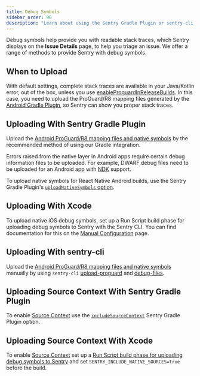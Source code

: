 ```yaml
---
title: Debug Symbols
sidebar_order: 96
description: "Learn about using the Sentry Gradle Plugin or sentry-cli for providing debug symbols to Sentry."
---
```


Debug symbols help provide you with readable stack traces, which Sentry displays on the **Issue Details** page, to help you triage an issue. We offer a range of methods to provide Sentry with debug symbols.

## When to Upload

With default settings, complete stack traces are available in your Java/Kotlin error, out of the box, unless you use [enableProguardInReleaseBuilds](https://reactnative.dev/docs/signed-apk-android#enabling-proguard-to-reduce-the-size-of-the-apk-optional). In this case, you need to upload the ProGuard/R8 mapping files generated by the [Android Gradle Plugin](https://developer.android.com/studio/build/shrink-code#shrink-code), so Sentry can show you proper stack traces.

## Uploading With Sentry Gradle Plugin

Upload the [Android ProGuard/R8 mapping files and native symbols](/platforms/android/proguard/) by the recommended method of using our Gradle integration.

Errors raised from the native layer in Android apps require certain debug information files to be uploaded. For example, DWARF debug files need to be uploaded for an Android app with [NDK](https://developer.android.com/ndk/) support.

To upload native symbols for React Native Android builds, use the Sentry Gradle Plugin's [`uploadNativeSymbols` option](/platforms/react-native/manual-setup/manual-setup/#enable-sentry-agp).

## Uploading With Xcode

To upload native iOS debug symbols, set up a Run Script build phase for uploading debug symbols to Sentry with the Sentry CLI. You can find documentation for this on the [Manual Configuration](/platforms/react-native/manual-setup/manual-setup/#upload-debug-symbols-to-sentry) page.

## Uploading With sentry-cli

Upload the [Android ProGuard/R8 mapping files and native symbols](/product/cli/) manually by using `sentry-cli` [upload-proguard](/product/cli/dif/#proguard-mapping-upload) and [debug-files](/product/cli/dif/#uploading-files).

## Uploading Source Context With Sentry Gradle Plugin

To enable [Source Context](/platforms/android/data-management/debug-files/source-context/) use the [`includeSourceContext`](/platforms/react-native/manual-setup/manual-setup/#enable-sentry-agp) Sentry Gradle Plugin option.

## Uploading Source Context With Xcode

To enable [Source Context](/platforms/apple/guides/ios/data-management/debug-files/source-context/) set up a [Run Script build phase for uploading debug symbols to Sentry](/platforms/react-native/manual-setup/manual-setup/#upload-debug-symbols-to-sentry) and set `SENTRY_INCLUDE_NATIVE_SOURCES=true` before the build.
